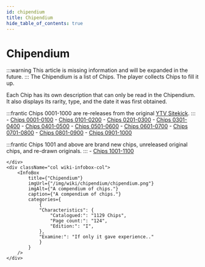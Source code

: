 ```yaml
---
id: chipendium
title: Chipendium
hide_table_of_contents: true
---
```



# Chipendium

<div className="row wiki-parent">
    <div className="col wiki-content-col">
:::warning	
This article is missing information and will be expanded in the future. 
:::
The Chipendium is a list of Chips. The player collects Chips to fill it up.

Each Chip has its own description that can only be read in the Chipendium. It also displays its rarity, type, and the date it was first obtained.

:::frantic
	Chips 0001-1000 are re-releases from the original [YTV Sitekick](/docs/ytv/sitekick/).
:::
	- [Chips 0001-0100](/docs/chipendium/0001-0100)
	- [Chips 0101-0200](/docs/chipendium/0101-0200)
	- [Chips 0201-0300](/docs/chipendium/0201-0300)
	- [Chips 0301-0400](/docs/chipendium/0301-0400)
	- [Chips 0401-0500](/docs/chipendium/0401-0500)
	- [Chips 0501-0600](/docs/chipendium/0501-0600)
	- [Chips 0601-0700](/docs/chipendium/0601-0700)
	- [Chips 0701-0800](/docs/chipendium/0701-0800)
	- [Chips 0801-0900](/docs/chipendium/0801-0900)
	- [Chips 0901-1000](/docs/chipendium/0901-1000)

:::frantic
	Chips 1001 and above are brand new chips, unreleased original chips, and re-drawn originals.
:::
	- [Chips 1001-1100](/docs/chipendium/1001-1100)

    </div>
    <div className="col wiki-infobox-col">
        <InfoBox 
            title={"Chipendium"}
            imgUrl={"/img/wiki/chipendium/chipendium.png"}
            imgAlt={"A compendium of chips."}
            caption={"A compendium of chips."}
            categories={
                {
                "Characteristics": {
                    "Catalogued:": "1129 Chips",
					"Page count:": "124",
					"Edition:": "I",
                },
                "Examine:": "If only it gave experience.."
                }
            }
        />
    </div>
</div>
